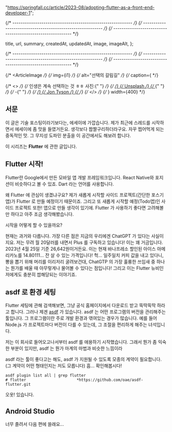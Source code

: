 

  "https://springfall.cc/article/2023-08/adopting-flutter-as-a-front-end-developer-1";

{/* ---------------------------------------------------------- */}
{/* ---------------------------------------------------------- */}
{/* ---------------------------------------------------------- */}

  title,
  url,
  summary,
  createdAt,
  updatedAt,
  image,
  imageAlt,
};


<ArticleJsonLd
  useAppDir
  url={url}
  title={title}
  images={[image.src]}
  authorName={authorList}
  datePublished={createdAt}
  dateModified={updatedAt}
  publisherName={authorName}
  description={summary}
  isAccessibleForFree
/>

<ArticleHeader title={title} updatedAt={updatedAt} desc={summary} />

{/* ---------------------------------------------------------- */}
{/* ---------------------------------------------------------- */}
{/* ---------------------------------------------------------- */}

{/* <ArticleImage */}
{/* img={i1} */}
{/* alt="선택의 갈림길" */}
{/* caption={ */}

{/* <> */}
{/* 인생은 계속 선택하는 것 ㅎㅎ 사진:{" "} */}
{/* <a href="https://unsplash.com/ko/%EC%82%AC%EC%A7%84/PXB7yEM5LVs?utm_source=unsplash&utm_medium=referral&utm_content=creditCopyText"> */}
{/* Unsplash */}
{/* </a>{" "} */}
{/* -{" "} */}
{/* <a href="https://unsplash.com/ko/@jontyson?utm_source=unsplash&utm_medium=referral&utm_content=creditCopyText"> */}
{/* Jon Tyson */}
{/* </a> */}
{/* </> */}
{/* } width={400} */}

## 서문

이 글은 기술 포스팅이라기보다는, 에세이에 가깝습니다. 제가 최근에 스레드를 시작하면서 에세이에 좀 맛을 들였거든요. 생각보다 짭짤구리하더라구요. 자꾸 찝어먹게 되는 중독적인 맛. 그 무지성 도파민 분출을 이 공간에서도 해보려 합니다.

이 시리즈는 **Flutter** 에 관한 글입니다.

## Flutter 시작!

Flutter란 Google에서 만든 모바일 앱 개발 프레임워크입니다. React Native와 포지션이 비슷하다고 볼 수 있죠. Dart 라는 언어를 사용합니다.

왜 Flutter 에 관심이 생겼냐구요? 제가 새롭게 시작할 사이드 프로젝트(간단한 포스기앱)가 Flutter 로 만들 예정이기 때문이죠. 그리고 또 새롭게 시작할 예정(Todo앱)인 사이드 프로젝트 또한! 앱으로 만들 생각이 있기에. Flutter 가 사용하기 좋다면 고려해볼만 하다고 아주 조금 생각해봤습니다.

시작을 어떻게 할 수 있을까요?

현재는 과거와 다릅니다. 가장 다른 점은 지금의 우리에겐 ChatGPT 가 있다는 사실이지요. 저는 무려 월 20달러를 내면서 Plus 를 구독하고 있습니다! 이는 꽤 거금입니다. 2023년 4월 25일 기준 26,642원이거든요. 이는 현재 바나프레소 할인된 아이스 아메리카노를 14.80111... 잔 살 수 있는 가격입니다! 헉... 일주일치 커피 값을 내고 있다니, 뽕을 뽑기 위해 머리를 이리저리 굴려보건대, ChatGTP 의 가장 훌륭한 쓰임새 중 하나는 뭔가를 배울 때 아무렇게나 물어볼 수 있다는 점입니다! 그리고 이는 Flutter 뉴비인 저에게도 충분히 쌉해당되는 이야기죠.

## asdf 로 환경 세팅

Flutter 세팅에 관해 검색해보면, 그냥 공식 홈페이지에서 다운로드 받고 뚝딱뚝딱 하라고 합니다. 그러나 제겐 [asdf](https://asdf-vm.com/#/) 가 있습니다. asdf 는 어떤 프로그램의 버전을 관리해주는 툴입니다. 그 프로그램이란 주로 개발 환경과 엮여있는 경우가 많습니다. 예를 들어 Node.js 가 프로젝트마다 버전이 다를 수 있는데, 그 조절을 편리하게 해주는 녀석입니다.

저는 이 회사로 들어오고나서부터 asdf 를 애용하기 시작했습니다. 그래서 뭔가 좀 익숙한 부분이 있지만, asdf 는 뭔가 마계의 마법과 비슷한 느낌이라

asdf 라는 툴이 좋다고는 해도, asdf 가 지원될 수 있도록 모종의 계약이 필요합니다. (그 계약이 어떤 형태인지는 저도 모릅니다) 흠... 확인해봅시다!

```
asdf plugin list all | grep flutter
# flutter                      *https://github.com/oae/asdf-flutter.git
```

오옷! 있습니다.

## Android Studio

너무 졸려서 다음 편에 쓸래요...
